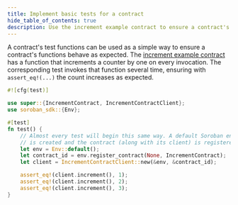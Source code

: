 ```yaml
---
title: Implement basic tests for a contract
hide_table_of_contents: true
description: Use the increment example contract to ensure a contract's functions behave as expected.
---
```


A contract's test functions can be used as a simple way to ensure a contract's functions behave as expected. The [increment example contract](../../smart-contracts/getting-started/deploy-increment-contract.mdx) has a function that increments a counter by one on every invocation. The corresponding test invokes that function several time, ensuring with `assert_eq!(...)` the count increases as expected.

```rust
#![cfg(test)]

use super::{IncrementContract, IncrementContractClient};
use soroban_sdk::{Env};

#[test]
fn test() {
    // Almost every test will begin this same way. A default Soroban environment
    // is created and the contract (along with its client) is registered in it.
    let env = Env::default();
    let contract_id = env.register_contract(None, IncrementContract);
    let client = IncrementContractClient::new(&env, &contract_id);

    assert_eq!(client.increment(), 1);
    assert_eq!(client.increment(), 2);
    assert_eq!(client.increment(), 3);
}
```
